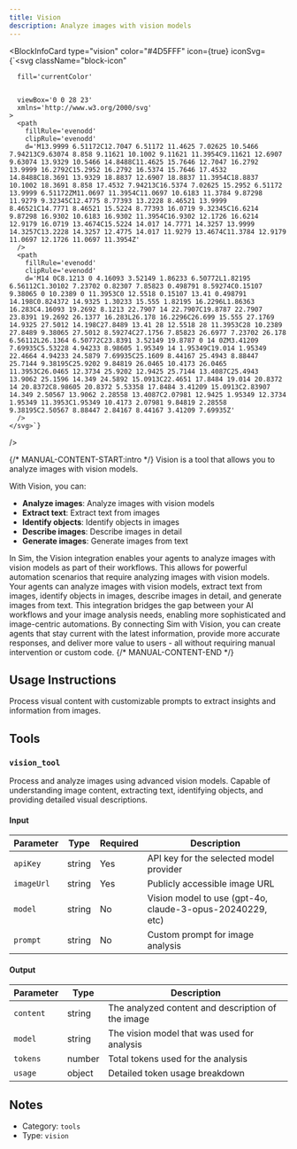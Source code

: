 ```yaml
---
title: Vision
description: Analyze images with vision models
---
```



<BlockInfoCard 
  type="vision"
  color="#4D5FFF"
  icon={true}
  iconSvg={`<svg className="block-icon"
      
      fill='currentColor'
      
      
      viewBox='0 0 28 23'
      xmlns='http://www.w3.org/2000/svg'
    >
      <path
        fillRule='evenodd'
        clipRule='evenodd'
        d='M13.9999 6.51172C12.7047 6.51172 11.4625 7.02625 10.5466 7.94213C9.63074 8.858 9.11621 10.1002 9.11621 11.3954C9.11621 12.6907 9.63074 13.9329 10.5466 14.8488C11.4625 15.7646 12.7047 16.2792 13.9999 16.2792C15.2952 16.2792 16.5374 15.7646 17.4532 14.8488C18.3691 13.9329 18.8837 12.6907 18.8837 11.3954C18.8837 10.1002 18.3691 8.858 17.4532 7.94213C16.5374 7.02625 15.2952 6.51172 13.9999 6.51172ZM11.0697 11.3954C11.0697 10.6183 11.3784 9.87298 11.9279 9.32345C12.4775 8.77393 13.2228 8.46521 13.9999 8.46521C14.7771 8.46521 15.5224 8.77393 16.0719 9.32345C16.6214 9.87298 16.9302 10.6183 16.9302 11.3954C16.9302 12.1726 16.6214 12.9179 16.0719 13.4674C15.5224 14.017 14.7771 14.3257 13.9999 14.3257C13.2228 14.3257 12.4775 14.017 11.9279 13.4674C11.3784 12.9179 11.0697 12.1726 11.0697 11.3954Z'
      />
      <path
        fillRule='evenodd'
        clipRule='evenodd'
        d='M14 0C8.1213 0 4.16093 3.52149 1.86233 6.50772L1.82195 6.56112C1.30102 7.23702 0.82307 7.85823 0.498791 8.59274C0.15107 9.38065 0 10.2389 0 11.3953C0 12.5518 0.15107 13.41 0.498791 14.198C0.824372 14.9325 1.30233 15.555 1.82195 16.2296L1.86363 16.283C4.16093 19.2692 8.1213 22.7907 14 22.7907C19.8787 22.7907 23.8391 19.2692 26.1377 16.283L26.178 16.2296C26.699 15.555 27.1769 14.9325 27.5012 14.198C27.8489 13.41 28 12.5518 28 11.3953C28 10.2389 27.8489 9.38065 27.5012 8.59274C27.1756 7.85823 26.6977 7.23702 26.178 6.56112L26.1364 6.50772C23.8391 3.52149 19.8787 0 14 0ZM3.41209 7.69935C5.53228 4.94233 8.98605 1.95349 14 1.95349C19.014 1.95349 22.4664 4.94233 24.5879 7.69935C25.1609 8.44167 25.4943 8.88447 25.7144 9.38195C25.9202 9.84819 26.0465 10.4173 26.0465 11.3953C26.0465 12.3734 25.9202 12.9425 25.7144 13.4087C25.4943 13.9062 25.1596 14.349 24.5892 15.0913C22.4651 17.8484 19.014 20.8372 14 20.8372C8.98605 20.8372 5.53358 17.8484 3.41209 15.0913C2.83907 14.349 2.50567 13.9062 2.28558 13.4087C2.07981 12.9425 1.95349 12.3734 1.95349 11.3953C1.95349 10.4173 2.07981 9.84819 2.28558 9.38195C2.50567 8.88447 2.84167 8.44167 3.41209 7.69935Z'
      />
    </svg>`}
/>

{/* MANUAL-CONTENT-START:intro */}
Vision is a tool that allows you to analyze images with vision models.

With Vision, you can:

- **Analyze images**: Analyze images with vision models
- **Extract text**: Extract text from images
- **Identify objects**: Identify objects in images
- **Describe images**: Describe images in detail
- **Generate images**: Generate images from text

In Sim, the Vision integration enables your agents to analyze images with vision models as part of their workflows. This allows for powerful automation scenarios that require analyzing images with vision models. Your agents can analyze images with vision models, extract text from images, identify objects in images, describe images in detail, and generate images from text. This integration bridges the gap between your AI workflows and your image analysis needs, enabling more sophisticated and image-centric automations. By connecting Sim with Vision, you can create agents that stay current with the latest information, provide more accurate responses, and deliver more value to users - all without requiring manual intervention or custom code.
{/* MANUAL-CONTENT-END */}


## Usage Instructions

Process visual content with customizable prompts to extract insights and information from images.



## Tools

### `vision_tool`

Process and analyze images using advanced vision models. Capable of understanding image content, extracting text, identifying objects, and providing detailed visual descriptions.

#### Input

| Parameter | Type | Required | Description |
| --------- | ---- | -------- | ----------- |
| `apiKey` | string | Yes | API key for the selected model provider |
| `imageUrl` | string | Yes | Publicly accessible image URL |
| `model` | string | No | Vision model to use \(gpt-4o, claude-3-opus-20240229, etc\) |
| `prompt` | string | No | Custom prompt for image analysis |

#### Output

| Parameter | Type | Description |
| --------- | ---- | ----------- |
| `content` | string | The analyzed content and description of the image |
| `model` | string | The vision model that was used for analysis |
| `tokens` | number | Total tokens used for the analysis |
| `usage` | object | Detailed token usage breakdown |



## Notes

- Category: `tools`
- Type: `vision`
